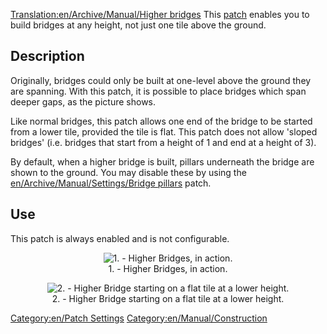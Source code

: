 [[Translation:en/Archive/Manual/Higher bridges]]
This [[en/Community/Patches/Patches|patch]] enables you to build bridges at any height, not just one tile above the ground.

== Description ==
Originally, bridges could only be built at one-level above the ground they are spanning.  With this patch, it is possible to place bridges which span deeper gaps, as the picture shows.

Like normal bridges, this patch allows one end of the bridge to be started from a lower tile, provided the tile is flat.  This patch does not allow 'sloped bridges' (i.e. bridges that start from a height of 1 and end at a height of 3).

By default, when a higher bridge is built, pillars underneath the bridge are shown to the ground.  You may disable these by using the [[en/Archive/Manual/Settings/Bridge pillars]] patch.

== Use ==
This patch is always enabled and is not configurable.

<center>[[File:en/Archive/Manual/Higher bridges.png|center|frame|1. - Higher Bridges, in action.]]</center>

<center>[[File:en/Archive/Manual/Higher Bridges-Different Z.png|center|frame|2. - Higher Bridge starting on a flat tile at a lower height.]]</center>


[[Category:en/Patch Settings]]
[[Category:en/Manual/Construction]]